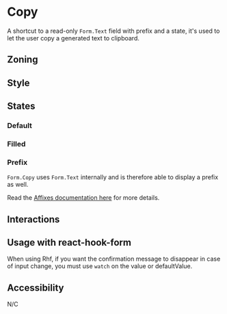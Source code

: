 

<Meta of={Stories} />

# Copy

<Status id="formFieldInputCopy" />

A shortcut to a read-only `Form.Text` field with prefix and a state, it's used to let the user copy a generated text to clipboard.

## Zoning

<FigmaImage
	src="https://www.figma.com/file/qc8oUSyVJM67gSsbTShftt/%F0%9F%93%90-Zoning?node-id=548%3A11"
	alt="zoning image for copy input"
/>

## Style

## States

### Default

<Canvas>
	<Story of={Stories.CopyStates} />
</Canvas>

### Filled

<Canvas>
	<Story of={Stories.CopyStatesWithContents} />
</Canvas>

### Prefix

`Form.Copy` uses `Form.Text` internally and is therefore able to display a prefix as well.

<Canvas>
	<Story of={Stories.CopyWithPrefix} />
</Canvas>

Read the [Affixes documentation here](/docs/form-affic-affixes) for more details.

## Interactions

## Usage with react-hook-form

When using Rhf, if you want the confirmation message to disappear in case of input change, you must use `watch` on the value or defaultValue.

<Canvas>
	<Story of={Stories.ReactHookForm} />
</Canvas>

## Accessibility

N/C
